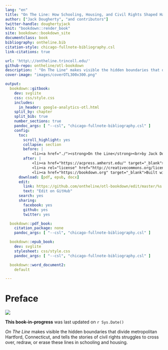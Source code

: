 ```yaml
---
lang: "en"
title: "On The Line: How Schooling, Housing, and Civil Rights Shaped Hartford and its Suburbs"
author: ["Jack Dougherty", "and contributors"]
twitter-handle: doughertyjack
knit: "bookdown::render_book"
site: bookdown::bookdown_site
documentclass: book
bibliography: ontheline.bib
citation-style: chicago-fullnote-bibliography.csl
link-citations: true

url: 'http\://ontheline.trincoll.edu/'
github-repo: ontheline/otl-bookdown
description: ' "On The Line" makes visible the hidden boundaries that divide metropolitan Hartford, Connecticut, and tells the stories of civil rights struggles to cross over, redraw, or erase these lines in schooling and housing.'
cover-image: "images/coverOTL300x300.png"

output:
  bookdown::gitbook:
    dev: svglite
    css: css/style.css
    includes:
      in_header: google-analytics-otl.html
    split_by: chapter
    split_bib: true
    number_sections: true
    pandoc_args: [ "--csl", "chicago-fullnote-bibliography.csl" ]
    config:
      toc:
        scroll_highlight: yes
        collapse: section
        before: |
            <li><a href="./"><strong>On the Line</strong><br>by Jack Dougherty & contributors</a></li>
        after: |
            <li><a href="https://acpress.amherst.edu/" target="_blank">Open access book-in-progress</br>for Amherst College Press</a></li>
            <li><a rel="license" href="http://creativecommons.org/licenses/by-nc-sa/4.0/"><img alt="Creative Commons License" style="border-width:0" src="https://i.creativecommons.org/l/by-nc-sa/4.0/88x31.png" /></a></li>
            <li><a href="https://bookdown.org" target="_blank">Built with Bookdown + RStudio</a></li>
      download: [pdf, epub, docx]
      edit:
        link: https://github.com/ontheline/otl-bookdown/edit/master/%s
        text: "Edit on GitHub"
      search: yes
      sharing:
        facebook: yes
        github: yes
        twitter: yes

  bookdown::pdf_book:
    citation_package: none
    pandoc_args: [ "--csl", "chicago-fullnote-bibliography.csl" ]

  bookdown::epub_book:
    dev: svglite
    stylesheet: css/style.css
    pandoc_args: [ "--csl", "chicago-fullnote-bibliography.csl" ]

  bookdown::word_document2:
    default

---
```

# Preface {-}

![ ](images/coverOTL300x300.png)

**This book-in-progress** was last updated on `r Sys.Date()`

*On The Line* makes visible the hidden boundaries that divide metropolitan Hartford, Connecticut, and tells the stories of civil rights struggles to cross over, redraw, or erase these lines in schooling and housing.
